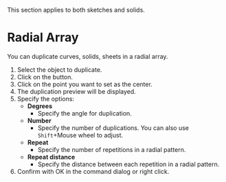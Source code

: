 
<Callout emoji="">This section applies to both sketches and solids.</Callout>

# Radial Array

<Reference shortcut="" command="Radial Array" button="Right of Command Bar" />

You can duplicate curves, solids, sheets in a radial array.

1. Select the object to duplicate.
2. Click on the button.
3. Click on the point you want to set as the center.
4. The duplication preview will be displayed.
5. Specify the options:
   - **Degrees**
      - Specify the angle for duplication.
   - **Number**
      - Specify the number of duplications. You can also use `Shift`+Mouse wheel to adjust.
   - **Repeat**
      - Specify the number of repetitions in a radial pattern.
   - **Repeat distance**
      - Specify the distance between each repetition in a radial pattern.
6. Confirm with OK in the command dialog or right click.
